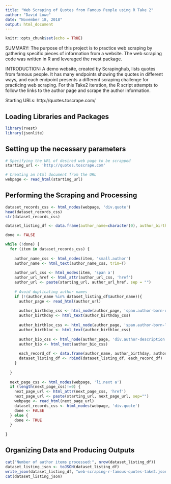 ```yaml
---
title: "Web Scraping of Quotes from Famous People using R Take 2"
author: "David Lowe"
date: "November 18, 2018"
output: html_document
---
```


```r
knitr::opts_chunk$set(echo = TRUE)
```

SUMMARY: The purpose of this project is to practice web scraping by gathering specific pieces of information from a website. The web scraping code was written in R and leveraged the rvest package.

INTRODUCTION: A demo website, created by Scrapinghub, lists quotes from famous people. It has many endpoints showing the quotes in different ways, and each endpoint presents a different scraping challenge for practicing web scraping. For this Take2 iteration, the R script attempts to follow the links to the author page and scrape the author information.

Starting URLs: http://quotes.toscrape.com/

## Loading Libraries and Packages

```r
library(rvest)
library(jsonlite)
```

## Setting up the necessary parameters

```r
# Specifying the URL of desired web page to be scrapped
starting_url <- 'http://quotes.toscrape.com'

# Creating an html document from the URL
webpage <- read_html(starting_url)
```

## Performing the Scraping and Processing

```r
dataset_records_css <- html_nodes(webpage, 'div.quote')
head(dataset_records_css)
str(dataset_records_css)
```

```r
dataset_listing_df <- data.frame(author_name=character(0), author_birthday=character(0), author_birthloc=character(0), author_bio=character(0), author_url=character(0))

done <- FALSE

while (!done) {
  for (item in dataset_records_css) {
  
    author_name_css <- html_nodes(item, 'small.author')
    author_name <- html_text(author_name_css, trim=T)
  
    author_url_css <- html_nodes(item, 'span a')
    author_url_href <- html_attr(author_url_css, 'href')
    author_url <- paste(starting_url, author_url_href, sep = "")
    
    # Avoid duplicating author names
    if (!(author_name %in% dataset_listing_df$author_name)){
      author_page <- read_html(author_url)
      
      author_birthday_css <- html_node(author_page, 'span.author-born-date')
      author_birthday <- html_text(author_birthday_css)
      
      author_birthloc_css <- html_node(author_page, 'span.author-born-location')
      author_birthloc <- html_text(author_birthloc_css)
      
      author_bio_css <- html_node(author_page, 'div.author-description')
      author_bio <- html_text(author_bio_css)
  
      each_record_df <- data.frame(author_name, author_birthday, author_birthloc, author_bio, author_url)
      dataset_listing_df <- rbind(dataset_listing_df, each_record_df)
    }
    
  }
  
  next_page_css <- html_nodes(webpage, 'li.next a')
  if (length(next_page_css)!=0) {
    next_page_url <- html_attr(next_page_css, 'href')
    next_page_url <- paste(starting_url, next_page_url, sep="")
    webpage <- read_html(next_page_url)
    dataset_records_css <- html_nodes(webpage, 'div.quote')
    done <- FALSE
  } else {
    done <- TRUE
  }
  
}
```

## Organizing Data and Producing Outputs

```r
cat("Number of author items processed:", nrow(dataset_listing_df))
dataset_listing_json <- toJSON(dataset_listing_df)
write_json(dataset_listing_df, "web-scraping-r-famous-quotes-take2.json")
cat(dataset_listing_json)
```
